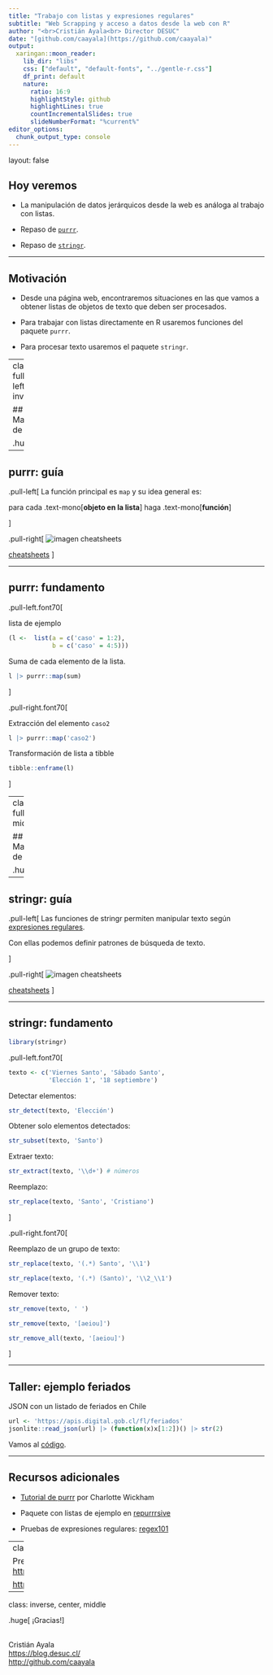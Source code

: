 ```yaml
---
title: "Trabajo con listas y expresiones regulares"
subtitle: "Web Scrapping y acceso a datos desde la web con R"
author: "<br>Cristián Ayala<br> Director DESUC"
date: "[github.com/caayala](https://github.com/caayala)"
output:
  xaringan::moon_reader:
    lib_dir: "libs"
    css: ["default", "default-fonts", "../gentle-r.css"]
    df_print: default
    nature:
      ratio: 16:9
      highlightStyle: github
      highlightLines: true
      countIncrementalSlides: true
      slideNumberFormat: "%current%"
editor_options: 
  chunk_output_type: console
---
```

layout: false


## Hoy veremos

- La manipulación de datos jerárquicos desde la web es análoga al trabajo con listas.

- Repaso de [`purrr`](https://purrr.tidyverse.org).

- Repaso de [`stringr`](https://stringr.tidyverse.org).


---

## Motivación

- Desde una página web, encontraremos situaciones en las que vamos a obtener listas de objetos de texto que deben ser procesados.

- Para trabajar con listas directamente en R usaremos funciones del paquete `purrr`.

- Para procesar texto usaremos el paquete `stringr`.

---
class: fullscreen, left, middle, invert

## Manipulación de listas

.huge[`purrr`]


---

## purrr: guía

.pull-left[
La función principal es `map` y su idea general es:

para cada .text-mono[__objeto en la lista__] haga .text-mono[__función__]

]

.pull-right[
![imagen cheatsheets](https://raw.githubusercontent.com/rstudio/cheatsheets/main/pngs/purrr.png)

[cheatsheets](https://raw.githubusercontent.com/rstudio/cheatsheets/main/purrr.pdf)
]


---

## purrr: fundamento

.pull-left.font70[

lista de ejemplo

```r
(l <-  list(a = c('caso' = 1:2),
            b = c('caso' = 4:5)))
```

Suma de cada elemento de la lista.

```r
l |> purrr::map(sum)
```
]

.pull-right.font70[

Extracción del elemento `caso2`

```r
l |> purrr::map('caso2')
```

Transformación de lista a tibble

```r
tibble::enframe(l)
```
]


---
class: fullscreen, left, middle, invert

## Manipulación de texto

.huge[`stringr`]


---

## stringr: guía

.pull-left[
Las funciones de stringr permiten manipular texto según [expresiones regulares](https://es.wikipedia.org/wiki/Expresión_regular).

Con ellas podemos definir patrones de búsqueda de texto.

]

.pull-right[
![imagen cheatsheets](https://github.com/rstudio/cheatsheets/raw/main/pngs/strings.png)

[cheatsheets](https://github.com/rstudio/cheatsheets/raw/main/strings.pdf)
]


---

## stringr: fundamento

```r
library(stringr)
```

.pull-left.font70[

```r
texto <- c('Viernes Santo', 'Sábado Santo', 
           'Elección 1', '18 septiembre')
```

Detectar elementos:

```r
str_detect(texto, 'Elección')
```

Obtener solo elementos detectados:

```r
str_subset(texto, 'Santo')
```

Extraer texto:

```r
str_extract(texto, '\\d+') # números
```

Reemplazo:

```r
str_replace(texto, 'Santo', 'Cristiano')
```
]

.pull-right.font70[

Reemplazo de un grupo de texto:

```r
str_replace(texto, '(.*) Santo', '\\1')
```

```r
str_replace(texto, '(.*) (Santo)', '\\2_\\1')
```

Remover texto:

```r
str_remove(texto, ' ')
```

```r
str_remove(texto, '[aeiou]')
```

```r
str_remove_all(texto, '[aeiou]')
```
]


---

## Taller: ejemplo feriados

JSON con un listado de feriados en Chile

```r
url <- 'https://apis.digital.gob.cl/fl/feriados'
jsonlite::read_json(url) |> (function(x)x[1:2])() |> str(2)
```

Vamos al [código](class_2_taller.R).


---

## Recursos adicionales

- [Tutorial de purrr](https://github.com/cwickham/purrr-tutorial) por Charlotte Wickham

- Paquete con listas de ejemplo en [repurrrsive](https://github.com/jennybc/repurrrsive)

- Pruebas de expresiones regulares: [regex101](https://regex101.com)


---
class: inverse, middle

Presentación y código en GitHub:  
<https://github.com/caayala/web_scraping_soc40XX>

<https://caayala.github.io/web_scraping_soc40XX/>



---
class: inverse, center, middle

.huge[
¡Gracias!
]

<br>
Cristián Ayala  
<https://blog.desuc.cl/>  
<http://github.com/caayala>
